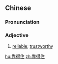 ==Chinese==
{{zh-forms}}

===Pronunciation===
{{zh-pron
|m=kàodezhù
|c=kaau3 dak1 zyu6
|cat=a
}}

===Adjective===
{{zh-adj}}

# [[reliable]]; [[trustworthy]]

[[hu:靠得住]]
[[zh:靠得住]]